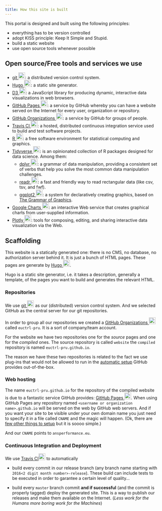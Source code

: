 ```yaml
---
title: How this site is built
---
```



This portal is designed and built using the following principles:

* everything has to be version controlled
* adopt KISS principle: Keep It Simple and Stupid.
* build a static website
* use open source tools whenever possible

## Open source/Free tools and services we use

* <a href="https://git-scm.com/" class="footer-links-kudos">git <img src="/images/git-logo.png" width="22" height="22" alt="git"></a>:
	a distributed version control system.
* <a href="https://gohugo.io/" class="footer-links-kudos">Hugo <img src="/images/hugo-logo.png" width="22" height="22" alt="hugo"></a>:
	a static site generator.
* <a href="https://d3js.org/" class="footer-links-kudos">D3 <img src="/images/d3-logo.png" width="22" height="22" alt="D3"></a>:
	a JavaScript library for producing dynamic, interactive data visualizations in web browsers.
* <a href="https://pages.github.com/" class="footer-links-kudos">GitHub Pages <img src="/images/Octocat.png" width="22" height="22" alt="GitHub Pages"></a>:
	a service by GitHub whereby you can have a website served on the Internet for every user, organization or repository.
* <a href="https://github.com/blog/674-introducing-organizations" class="footer-links-kudos">GitHub Organizations <img src="/images/Octocat.png" width="22" height="22" alt="GitHub Organizations blog post"></a>:
	a service by GitHub for groups of people.
* <a href="https://travis-ci.org/" class="footer-links-kudos">Travis CI <img src="/images/travisci-logo.png" width="22" height="22" alt="Travis CI"></a>:
	a hosted, distributed continuous integration service used to build and test software projects.
* <a href="https://www.r-project.org/" class="footer-links-kudos">R <img src="/images/R-logo.png" width="22" height="22" alt="R Project for Statistical Computing"></a>:
	a free software environment for statistical computing and graphics.
* <a href="https://www.tidyverse.org/" class="footer-links-kudos">Tidyverse <img src="/images/tidyverse-logo.png" width="22" height="22" alt="Tidyverse"></a>:
	is an opinionated collection of R packages designed for data science. Among them:
	* <a href="https://dplyr.tidyverse.org/" class="footer-links-kudos">dplyr <img src="/images/dplyr-logo.png" width="22" height="22" alt="dplyr"></a>:
		 a grammar of data manipulation, providing a consistent set of verbs that help you solve the most common data manipulation challenges.
	* <a href="https://readr.tidyverse.org/" class="footer-links-kudos">readr <img src="/images/readr-logo.png" width="22" height="22" alt="readr"></a>:
		 a fast and friendly way to read rectangular data (like csv, tsv, and fwf).
	* <a href="https://ggplot2.tidyverse.org/" class="footer-links-kudos">ggplot2 <img src="/images/ggplot2-logo.png" width="22" height="22" alt="ggplot2"></a>:
		 a system for declaratively creating graphics, based on [The Grammar of Graphics](http://amzn.to/2ef1eWp).
* <a href="https://developers.google.com/chart/" class="footer-links-kudos">Google Charts <img src="/images/google-developers-charts-logo.png" width="22" height="22" alt="google charts"></a>:
	an interactive Web service that creates graphical charts from user-supplied information.
* <a href="https://plot.ly/" class="footer-links-kudos">Plotly <img src="/images/plotly-logo.png" width="22" height="22" alt="plotly"></a>:
	tools for composing, editing, and sharing interactive data visualization via the Web.




## Scaffolding

This website is a statically generated one: there is no CMS, no database, no
authorization server behind it. It is just a bunch of HTML pages. These pages
are generate by
<a href="https://gohugo.io/" class="footer-links-kudos">Hugo <img src="/images/hugo-logo.png" width="22" height="22" alt="hugo"></a>.

Hugo is a static site generator, i.e. it takes a description, generally a
template, of the pages you want to build and generates the relevant HTML.


### Repositories

We use <a href="https://git-scm.com/" class="footer-links-kudos">git <img src="/images/git-logo.png" width="22" height="22" alt="git"></a>
as our (distributed) version control system.
And we selected GitHub as the central server for our git repositories.

In order to group all our repositories we created a
<a href="https://github.com/blog/674-introducing-organizations" class="footer-links-kudos">GitHub Organizations <img src="/images/Octocat.png" width="22" height="22" alt="GitHub Organizations blog post"></a>
called `euctrl-pru`. It is a sort of company/team account.

For the website we have two repositories one for the *source* pages and one for
the *compiled* ones.
The source repository is called `website` the `compiled` repository is named
`euctrl-pru.github.io`.

The reason we have these two repositories is related to the fact we use plug-ins
that would not be allowed to run in the [automatic setup][ghpages-plugins]
GitHub provides out-of-the-box.



### Web hosting

The name `euctrl-pru.github.io` for the repository of the compiled website is
due to a fantastic service GitHub provides:
<a href="https://pages.github.com/" class="footer-links-kudos">GitHub Pages <img src="/images/Octocat.png" width="22" height="22" alt="GitHub Pages"></a>.
When using GitHub Pages any repository named `<username or
organization name>.github.io` will be served on the web by GitHub web servers.
And if you want your site to be visible under your own domain name you just need
to specify it in a file called `CNAME` and the magic will happen.
(Ok, there are [few other things to setup][cname] but it is soooo simple.)

And our `CNAME` points to `ansperformance.eu`.


### Continuous Integration and Deployment

We use
<a href="https://travis-ci.org/" class="footer-links-kudos">Travis CI<img src="/images/travisci-logo.png" width="22" height="22" alt="Travis CI"></a>
to automatically

* build every commit in our release branch (any branch name starting with
  `2016<2 digit month number>-release`). These build can include tests to be
  executed in order to garantee a certain level of quality...

* build every `master` branch commit **and if successful** (and the commit is
  properly tagged) deploy the generated site.
  This is a way to publish our releases and make them available on the Internet.
  (*Less work for the Humans more boring work for the Machines*)



[git]: <https://git-scm.com/> "git"
[jk]: <https://jekyllrb.com/> "Jekyll"
[hugo]: <https://gohugo.io/> "Hugo"
[jkplugs]: <https://jekyllrb.com/docs/plugins/> "Jekyll plugins"
[ghpages]: <https://pages.github.com/> "GitHub Pages"
[ghorg]: <https://github.com/blog/674-introducing-organizations> "GitHub Organizations blog post"
[cfg]: <https://github.com/euctrl-pru/website/blob/master/_config.yml> "Our config.yml file"
[gems]: <https://github.com/euctrl-pru/website/blob/master/Gemfile> "Our Gemfile file"
[cname]: <https://help.github.com/articles/quick-start-setting-up-a-custom-domain/> "Custom domain setup for GitHub Pages"
[ghpages-plugins]: <https://help.github.com/enterprise/2.6/user/articles/adding-jekyll-plugins-to-a-github-pages-site/> "Adding GitHub Pages plugins"
